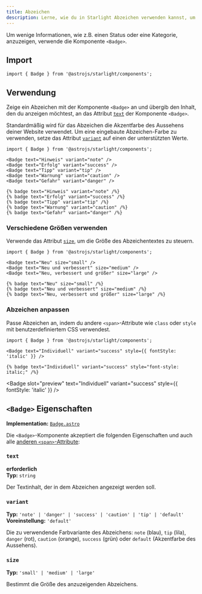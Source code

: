 ```yaml
---
title: Abzeichen
description: Lerne, wie du in Starlight Abzeichen verwenden kannst, um zusätzliche Informationen anzuzeigen.
---
```



Um wenige Informationen, wie z.B. einen Status oder eine Kategorie, anzuzeigen, verwende die Komponente `<Badge>`.


<Preview>

<Badge slot="preview" text="Neu" />

</Preview>

## Import

```tsx
import { Badge } from '@astrojs/starlight/components';
```

## Verwendung

Zeige ein Abzeichen mit der Komponente `<Badge>` an und übergib den Inhalt, den du anzeigen möchtest, an das Attribut [`text`](#text) der Komponente `<Badge>`.

Standardmäßig wird für das Abzeichen die Akzentfarbe des Aussehens deiner Website verwendet.
Um eine eingebaute Abzeichen-Farbe zu verwenden, setze das Attribut [`variant`](#variant) auf einen der unterstützten Werte.

<Preview>

```mdx
import { Badge } from '@astrojs/starlight/components';

<Badge text="Hinweis" variant="note" />
<Badge text="Erfolg" variant="success" />
<Badge text="Tipp" variant="tip" />
<Badge text="Warnung" variant="caution" />
<Badge text="Gefahr" variant="danger" />
```

<Fragment slot="markdoc">

```markdoc
{% badge text="Hinweis" variant="note" /%}
{% badge text="Erfolg" variant="success" /%}
{% badge text="Tipp" variant="tip" /%}
{% badge text="Warnung" variant="caution" /%}
{% badge text="Gefahr" variant="danger" /%}
```

</Fragment>

<Fragment slot="preview">
	<Badge text="Hinweis" variant="note" />
	<Badge text="Erfolg" variant="success" />
	<Badge text="Tipp" variant="tip" />
	<Badge text="Warnung" variant="caution" />
	<Badge text="Gefahr" variant="danger" />
</Fragment>

</Preview>

### Verschiedene Größen verwenden

Verwende das Attribut [`size`](#size), um die Größe des Abzeichentextes zu steuern.

<Preview>

```mdx /size="\w+"/
import { Badge } from '@astrojs/starlight/components';

<Badge text="Neu" size="small" />
<Badge text="Neu und verbessert" size="medium" />
<Badge text="Neu, verbessert und größer" size="large" />
```

<Fragment slot="markdoc">

```markdoc /size="\w+"/
{% badge text="Neu" size="small" /%}
{% badge text="Neu und verbessert" size="medium" /%}
{% badge text="Neu, verbessert und größer" size="large" /%}
```

</Fragment>

<Fragment slot="preview">
	<Badge text="Neu" size="small" />
	<Badge text="Neu und verbessert" size="medium" />
	<Badge text="Neu, verbessert und größer" size="large" />
</Fragment>

</Preview>

### Abzeichen anpassen

Passe Abzeichen an, indem du andere `<span>`-Attribute wie `class` oder `style` mit benutzerdefiniertem CSS verwendest.

<Preview>

```mdx "style={{ fontStyle: 'italic' }}"
import { Badge } from '@astrojs/starlight/components';

<Badge text="Individuell" variant="success" style={{ fontStyle: 'italic' }} />
```

<Fragment slot="markdoc">

```markdoc 'style="font-style: italic;"'
{% badge text="Individuell" variant="success" style="font-style: italic;" /%}
```

</Fragment>

<Badge
	slot="preview"
	text="Individuell"
	variant="success"
	style={{ fontStyle: 'italic' }}
/>

</Preview>

## `<Badge>` Eigenschaften

**Implementation:** [`Badge.astro`](https://github.com/withastro/starlight/blob/main/packages/starlight/user-components/Badge.astro)

Die `<Badge>`-Komponente akzeptiert die folgenden Eigenschaften und auch alle [anderen `<span>`-Attribute](https://developer.mozilla.org/en-US/docs/Web/HTML/Global_attributes):

### `text`

**erforderlich**  
**Typ:** `string`

Der Textinhalt, der in dem Abzeichen angezeigt werden soll.

### `variant`

**Typ:** `'note' | 'danger' | 'success' | 'caution' | 'tip' | 'default'`  
**Voreinstellung:** `'default'`

Die zu verwendende Farbvariante des Abzeichens: `note` (blau), `tip` (lila), `danger` (rot), `caution` (orange), `success` (grün) oder `default` (Akzentfarbe des Aussehens).

### `size`

**Typ:** `'small' | 'medium' | 'large'`

Bestimmt die Größe des anzuzeigenden Abzeichens.
